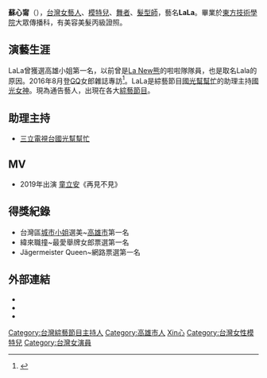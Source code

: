 {{藝人
| 姓名 = 蘇心甯
| 類型 = 女藝人
| 暱稱 = LaLa
| 國籍 = {{ROC}}
| 出生日期 = {{Birth_date_and_age|1982|6|25}}
| 出生地點 = {{TWN}}[[高雄市|高雄市]]
| 職業 = [[模特兒|模特兒]]、[[舞者|舞者]]、[[主持人|主持人]]、[[髮型師|髮型師]]
| 語言 = [[國語|國語]]、[[台語|台語]]
| 教育程度 =[[東方技術學院|東方技術學院]]大眾傳播科
| 活躍年代 = 2014年至今
| 經紀公司 =[https://www.facebook.com/%E6%BA%90%E9%91%9B%E5%A8%9B%E6%A8%82-311038615591965/ 源鑛娛樂] 2020年1月至今
| 網站 =[https://www.facebook.com/lalasui062/ 蘇心甯 Facebook]
| 相關團體 = [[國光女神|國光女神]]
}}
'''蘇心甯'''（{{bd|1982年|6月25日|||catIdx=S蘇}}），[[台灣|台灣]][[女藝人|女藝人]]、[[模特兒|模特兒]]、[[舞者|舞者]]、[[髮型師|髮型師]]，藝名'''LaLa'''。畢業於[[東方技術學院|東方技術學院]]大眾傳播科，有美容美髮丙級證照。

==演藝生涯==
LaLa曾獲選高雄小姐第一名，以前曾是[[La_New熊|La New熊]]的啦啦隊隊員，也是取名Lala的原因。2016年8月登[[GQ|GQ]]女郎雜誌專訪<ref>{{Cite web |url=http://www.gq.com.tw/women/girl/content-28690.html/ |title=GQ 台灣 |access-date=2017-01-02 |archive-date=2017-03-11 |archive-url=https://web.archive.org/web/20170311171322/http://www.gq.com.tw/women/girl/content-28690.html/ |dead-url=no }}</ref>。LaLa是綜藝節目[[國光幫幫忙|國光幫幫忙]]的助理主持[[國光女神|國光女神]]。現為通告藝人，出現在各大[[綜藝節目|綜藝節目]]。

== 助理主持 ==
*[[三立電視台|三立電視台]][[國光幫幫忙|國光幫幫忙]]

== MV ==
*2019年出演  [[童立安|童立安]]《再見不見》

== 得獎紀錄 ==
*台灣區[[城市小姐|城市小姐]]選美~[[高雄市|高雄市]]第一名
*緯來職撞~最愛舉牌女郎票選第一名
*Jägermeister Queen~網路票選第一名

==外部連結==
*{{Facebook|lalasui062|La la 蘇心甯}}
*{{Sinaweibo|1005053894732510|LaLa蘇心甯}}
*{{Instagram |lalababy625|Lala 蘇心甯}}

{{Portal bar|臺灣|戲劇|文化|高雄|人物}}

{{DEFAULTSORT:Su蘇}}
[[Category:台灣綜藝節目主持人|Category:台灣綜藝節目主持人]]
[[Category:高雄市人|Category:高雄市人]]
[[Category:蘇姓|Xin心]]
[[Category:台灣女性模特兒|Category:台灣女性模特兒]]
[[Category:台灣女演員|Category:台灣女演員]]